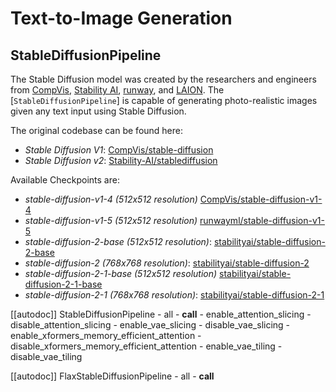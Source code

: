<!--Copyright 2023 The HuggingFace Team. All rights reserved.

Licensed under the Apache License, Version 2.0 (the "License"); you may not use this file except in compliance with
the License. You may obtain a copy of the License at

http://www.apache.org/licenses/LICENSE-2.0

Unless required by applicable law or agreed to in writing, software distributed under the License is distributed on
an "AS IS" BASIS, WITHOUT WARRANTIES OR CONDITIONS OF ANY KIND, either express or implied. See the License for the
specific language governing permissions and limitations under the License.
-->

# Text-to-Image Generation

## StableDiffusionPipeline

The Stable Diffusion model was created by the researchers and engineers from [CompVis](https://github.com/CompVis), [Stability AI](https://stability.ai/), [runway](https://github.com/runwayml), and [LAION](https://laion.ai/). The [`StableDiffusionPipeline`] is capable of generating photo-realistic images given any text input using Stable Diffusion.

The original codebase can be found here: 
- *Stable Diffusion V1*: [CompVis/stable-diffusion](https://github.com/CompVis/stable-diffusion)
- *Stable Diffusion v2*: [Stability-AI/stablediffusion](https://github.com/Stability-AI/stablediffusion)

Available Checkpoints are:
- *stable-diffusion-v1-4 (512x512 resolution)* [CompVis/stable-diffusion-v1-4](https://huggingface.co/CompVis/stable-diffusion-v1-4)
- *stable-diffusion-v1-5 (512x512 resolution)* [runwayml/stable-diffusion-v1-5](https://huggingface.co/runwayml/stable-diffusion-v1-5)
- *stable-diffusion-2-base (512x512 resolution)*: [stabilityai/stable-diffusion-2-base](https://huggingface.co/stabilityai/stable-diffusion-2-base)
- *stable-diffusion-2 (768x768 resolution)*: [stabilityai/stable-diffusion-2](https://huggingface.co/stabilityai/stable-diffusion-2) 
- *stable-diffusion-2-1-base (512x512 resolution)* [stabilityai/stable-diffusion-2-1-base](https://huggingface.co/stabilityai/stable-diffusion-2-1-base)
- *stable-diffusion-2-1 (768x768 resolution)*: [stabilityai/stable-diffusion-2-1](https://huggingface.co/stabilityai/stable-diffusion-2-1)

[[autodoc]] StableDiffusionPipeline
	- all
	- __call__
	- enable_attention_slicing
	- disable_attention_slicing
	- enable_vae_slicing
	- disable_vae_slicing
	- enable_xformers_memory_efficient_attention
	- disable_xformers_memory_efficient_attention
	- enable_vae_tiling
	- disable_vae_tiling

[[autodoc]] FlaxStableDiffusionPipeline
	- all
	- __call__
